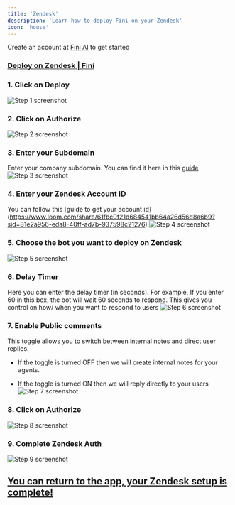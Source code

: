 ```yaml
---
title: 'Zendesk'
description: 'Learn how to deploy Fini on your Zendesk'
icon: 'house'
---
```


<Tip>Create an account at [Fini AI](https://app.usefini.com) to get started</Tip>

### [Deploy on Zendesk | Fini](https://app.usefini.com/dashboard/deploy)


### 1. Click on Deploy
![Step 1 screenshot](https://images.tango.us/workflows/f5348255-da41-459f-94da-ef33b65d686f/steps/d05d7aa0-5a75-4651-962f-ae9e1cf0ace3/bc44872a-e53c-433d-b6b8-23c7cad8e7ab.png?crop=focalpoint&fit=crop&fp-x=0.1202&fp-y=0.3938&fp-z=1.9329&w=1200&mark-x=27&mark-y=373&m64=aHR0cHM6Ly9pbWFnZXMudGFuZ28udXMvc3RhdGljL2JsYW5rLnBuZz9tYXNrPWNvcm5lcnMmYm9yZGVyPTYlMkNGRjc0NDImdz01MDQmaD0xMDQmZml0PWNyb3AmY29ybmVyLXJhZGl1cz0xMA%3D%3D)


### 2. Click on Authorize
![Step 2 screenshot](https://images.tango.us/workflows/f5348255-da41-459f-94da-ef33b65d686f/steps/fc00de6e-be9f-477d-997f-78477df9d11b/f47d44d3-5dda-4722-a05c-2f81b3db4ef5.png?crop=focalpoint&fit=crop&fp-x=0.3117&fp-y=0.5140&fp-z=2.5823&w=1200&mark-x=465&mark-y=367&m64=aHR0cHM6Ly9pbWFnZXMudGFuZ28udXMvc3RhdGljL2JsYW5rLnBuZz9tYXNrPWNvcm5lcnMmYm9yZGVyPTYlMkNGRjc0NDImdz0yNzAmaD0xMTcmZml0PWNyb3AmY29ybmVyLXJhZGl1cz0xMA%3D%3D)


### 3. Enter your Subdomain
Enter your company subdomain. You can find it here in this [guide](https://support.zendesk.com/hc/en-us/articles/4409381383578-Where-can-I-find-my-Zendesk-subdomain-)
![Step 3 screenshot](https://images.tango.us/workflows/f5348255-da41-459f-94da-ef33b65d686f/steps/79240361-1598-4c16-a1e5-81609393292f/12817e31-276b-4331-a8ff-adb2b2730590.png?crop=focalpoint&fit=crop&fp-x=0.5003&fp-y=0.2592&fp-z=1.3301&w=1200&mark-x=198&mark-y=259&m64=aHR0cHM6Ly9pbWFnZXMudGFuZ28udXMvc3RhdGljL2JsYW5rLnBuZz9tYXNrPWNvcm5lcnMmYm9yZGVyPTYlMkNGRjc0NDImdz04MDUmaD02OCZmaXQ9Y3JvcCZjb3JuZXItcmFkaXVzPTEw)


### 4. Enter your Zendesk Account ID
You can follow this [guide to get your account id] (https://www.loom.com/share/61fbc0f21d684541bb64a26d56d8a6b9?sid=81e2a956-eda8-40ff-ad7b-937598c21276)
![Step 4 screenshot](https://images.tango.us/workflows/f5348255-da41-459f-94da-ef33b65d686f/steps/93e65697-8f49-4b14-80ad-7b1a29b69610/e5a123a4-7c84-42df-a8f2-60c4d4e65b72.png?crop=focalpoint&fit=crop&fp-x=0.5003&fp-y=0.4362&fp-z=1.3301&w=1200&mark-x=198&mark-y=391&m64=aHR0cHM6Ly9pbWFnZXMudGFuZ28udXMvc3RhdGljL2JsYW5rLnBuZz9tYXNrPWNvcm5lcnMmYm9yZGVyPTYlMkNGRjc0NDImdz04MDUmaD02OCZmaXQ9Y3JvcCZjb3JuZXItcmFkaXVzPTEw)


### 5. Choose the bot you want to deploy on Zendesk
![Step 5 screenshot](https://images.tango.us/workflows/f5348255-da41-459f-94da-ef33b65d686f/steps/d7a6b99a-559f-4680-88d4-6f047edc1cb7/9da00c95-21dc-419c-96ec-1e0766c3afc6.png?crop=focalpoint&fit=crop&fp-x=0.5003&fp-y=0.5756&fp-z=1.3301&w=1200&mark-x=198&mark-y=391&m64=aHR0cHM6Ly9pbWFnZXMudGFuZ28udXMvc3RhdGljL2JsYW5rLnBuZz9tYXNrPWNvcm5lcnMmYm9yZGVyPTYlMkNGRjc0NDImdz04MDUmaD02OCZmaXQ9Y3JvcCZjb3JuZXItcmFkaXVzPTEw)



### 6. Delay Timer
Here you can enter the delay timer (in seconds). For example, If you enter 60 in this box, the bot will wait 60 seconds to respond. This gives you control on how/ when you want to respond to users
![Step 6 screenshot](https://images.tango.us/workflows/f5348255-da41-459f-94da-ef33b65d686f/steps/6967fb4b-5afa-4354-8120-8120d9bbd134/5177b886-01b3-4d43-b070-5c75b300be19.png?crop=focalpoint&fit=crop&fp-x=0.5003&fp-y=0.6884&fp-z=1.3301&w=1200&mark-x=198&mark-y=464&m64=aHR0cHM6Ly9pbWFnZXMudGFuZ28udXMvc3RhdGljL2JsYW5rLnBuZz9tYXNrPWNvcm5lcnMmYm9yZGVyPTYlMkNGRjc0NDImdz04MDUmaD02OCZmaXQ9Y3JvcCZjb3JuZXItcmFkaXVzPTEw)



### 7. Enable Public comments
This toggle allows you to switch between internal notes and direct user replies.

* If the toggle is turned OFF then we will create internal notes for your agents.
    
* If the toggle is turned ON then we will reply directly to your users
![Step 7 screenshot](https://images.tango.us/workflows/f5348255-da41-459f-94da-ef33b65d686f/steps/5e9bee9a-f949-4bda-9a72-a305b127836e/acc3695f-36e6-431c-8d99-2a6f5b9c5df7.png?crop=focalpoint&fit=crop&fp-x=0.5000&fp-y=0.5000&fp-z=2.0000&w=1200&mark-x=-4&mark-y=887&m64=aHR0cHM6Ly9pbWFnZXMudGFuZ28udXMvc3RhdGljL2JsYW5rLnBuZz9tYXNrPWNvcm5lcnMmYm9yZGVyPTYlMkNGRjc0NDImdz0xMTgmaD03MyZmaXQ9Y3JvcCZjb3JuZXItcmFkaXVzPTEw)



### 8. Click on Authorize
![Step 8 screenshot](https://images.tango.us/workflows/f5348255-da41-459f-94da-ef33b65d686f/steps/d1f8a286-06bf-44dc-92ce-6e2e9d1ee17c/65d5eac8-d363-4588-a060-34aacfed9900.png?crop=focalpoint&fit=crop&fp-x=0.3750&fp-y=0.7154&fp-z=1.5823&w=1200&mark-x=359&mark-y=671&m64=aHR0cHM6Ly9pbWFnZXMudGFuZ28udXMvc3RhdGljL2JsYW5rLnBuZz9tYXNrPWNvcm5lcnMmYm9yZGVyPTYlMkNGRjc0NDImdz0xNjYmaD03MSZmaXQ9Y3JvcCZjb3JuZXItcmFkaXVzPTEw)


### 9. Complete Zendesk Auth
![Step 9 screenshot](https://images.tango.us/workflows/f5348255-da41-459f-94da-ef33b65d686f/steps/6e4b3143-f8c3-4c1c-bc60-39e0eddbb4d6/cac70ded-f1a5-4e68-8e42-97be76cf352d.png?crop=focalpoint&fit=crop&fp-x=0.5005&fp-y=0.5767&fp-z=1.6081&w=1200&mark-x=289&mark-y=375&m64=aHR0cHM6Ly9pbWFnZXMudGFuZ28udXMvc3RhdGljL2JsYW5rLnBuZz9tYXNrPWNvcm5lcnMmYm9yZGVyPTYlMkNGRjc0NDImdz02MjEmaD0xMDEmZml0PWNyb3AmY29ybmVyLXJhZGl1cz0xMA%3D%3D)


## [You can return to the app, your Zendesk setup is complete!](https://app.usefini.com/dashboard/deploy)

<br/>

